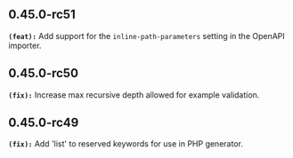 ## 0.45.0-rc51
**`(feat):`** Add support for the `inline-path-parameters` setting in the OpenAPI
importer.


## 0.45.0-rc50
**`(fix):`** Increase max recursive depth allowed for example validation.


## 0.45.0-rc49
**`(fix):`** Add 'list' to reserved keywords for use in PHP generator.


